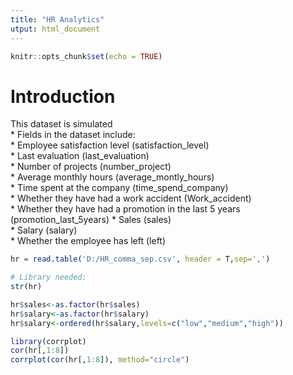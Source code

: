 ---
title: "HR Analytics"
utput: html_document
---

```{r setup, include=FALSE}
knitr::opts_chunk$set(echo = TRUE)
```


# Introduction 
This dataset is simulated  <br/>
* Fields in the dataset include: <br/>
* Employee satisfaction level (satisfaction_level) <br/>
* Last evaluation (last_evaluation) <br/>
* Number of projects (number_project) <br/>
* Average monthly hours (average_montly_hours) <br/>
* Time spent at the company (time_spend_company) <br/>
* Whether they have had a work accident (Work_accident) <br/>
* Whether they have had a promotion in the last 5 years <br/> (promotion_last_5years)
* Sales (sales) <br/>
* Salary (salary) <br/>
* Whether the employee has left (left) <br/>

```{r, echo=F, message=F, warning=F}
hr = read.table('D:/HR_comma_sep.csv', header = T,sep=',')
```


```{r, echo=F, message=F, warning=F}
# Library needed:
str(hr)
```



```{r , fig.width=4, fig.height=4}
hr$sales<-as.factor(hr$sales)
hr$salary<-as.factor(hr$salary)
hr$salary<-ordered(hr$salary,levels=c("low","medium","high"))
```

```{r , fig.width=4, fig.height=4}
library(corrplot)
cor(hr[,1:8])
corrplot(cor(hr[,1:8]), method="circle")
```








